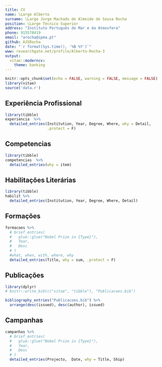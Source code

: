 ```yaml
---
title: CV
name: \Large Alberto
surname: \Large Jorge Machado de Almeide de Sousa Rocha
position: \Large Técnico Superior
address: "Instituto Português do Mar e da Atmosfera"
phone: 915578419
email: "arocha@ipma.pt"
github: AJSRocha
date: "`r format(Sys.time(), '%B %Y')`"
www: researchgate.net/profile/Alberto-Rocha-3
output:
  vitae::moderncv:
    theme: banking
---
```


```r
knitr::opts_chunk$set(echo = FALSE, warning = FALSE, message = FALSE)
library(vitae)
source('data.r')
```

## Experiência Profissional

```r
library(tibble)
experiencia  %>%
  detailed_entries(Institution, Year, Degree, Where, why = Detail,
                   .protect = F)
```

## Competencias

```r
library(tibble)
competencias  %>%
  detailed_entries(why = item)
```

## Habilitações Literárias

```r
library(tibble)
habilit %>%
  detailed_entries(Institution, Year, Degree, Where, Detail)
```

## Formações

```r
formacoes %>%
  # brief_entries(
  #   glue::glue("Nobel Prize in {Type}"),
  #   Year,
  #   Desc
  # )
  #what, when, with, where, why
  detailed_entries(Title, why = sum, .protect = F)
```

## Publicações

```r
library(dplyr)
# knitr::write_bib(c("vitae", "tibble"), "Publicacoes.bib")

bibliography_entries("Publicacoes.bib") %>% 
  arrange(desc(issued), desc(author), issued)
```

## Campanhas

```r
campanhas %>%
  # brief_entries(
  #   glue::glue("Nobel Prize in {Type}"),
  #   Year,
  #   Desc
  # )
  detailed_entries(Projecto,  Date, why = Title, Ship)
```
